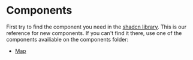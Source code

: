 
# Components


First try to find the component you need in the [shadcn library](https://ui.shadcn.com/docs). This is our reference for new components.
If you can't find it there, use one of the components availiable on the components folder:

- [Map](/docs/components/map)
